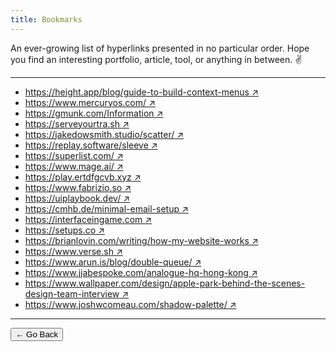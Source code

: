 ```yaml
---
title: Bookmarks
---
```


An ever-growing list of <mono>hyperlinks</mono> presented in no particular order. Hope you find an interesting portfolio, article, tool, or anything in between. ✌️

---


- [https://height.app/blog/guide-to-build-context-menus &#8599;](https://height.app/blog/guide-to-build-context-menus)
- [https://www.mercuryos.com/ &#8599;](https://www.mercuryos.com/)
- [https://gmunk.com/Information &#8599;](https://gmunk.com/Information)
- [https://serveyourtra.sh &#8599;](https://serveyourtra.sh)
- [https://jakedowsmith.studio/scatter/ &#8599;](https://jakedowsmith.studio/scatter/)
- [https://replay.software/sleeve &#8599;](https://replay.software/sleeve)
- [https://superlist.com/ &#8599;](https://superlist.com/)
- [https://www.mage.ai/ &#8599;](https://www.mage.ai/)
- [https://play.ertdfgcvb.xyz &#8599;](https://play.ertdfgcvb.xyz)
- [https://www.fabrizio.so &#8599;](https://www.fabrizio.so)
- [https://uiplaybook.dev/ &#8599;](https://uiplaybook.dev/)
- [https://cmhb.de/minimal-email-setup &#8599;](https://cmhb.de/minimal-email-setup)
- [https://interfaceingame.com &#8599;](https://interfaceingame.com)
- [https://setups.co &#8599;](https://setups.co)
- [https://brianlovin.com/writing/how-my-website-works &#8599;](https://brianlovin.com/writing/how-my-website-works)
- [https://www.verse.sh &#8599;](https://www.verse.sh)
- [https://www.arun.is/blog/double-queue/ &#8599;](https://www.arun.is/blog/double-queue/)
- [https://www.jjabespoke.com/analogue-hq-hong-kong &#8599;](https://www.jjabespoke.com/analogue-hq-hong-kong)
- [https://www.wallpaper.com/design/apple-park-behind-the-scenes-design-team-interview &#8599;](https://www.wallpaper.com/design/apple-park-behind-the-scenes-design-team-interview)
- [https://www.joshwcomeau.com/shadow-palette/ &#8599;](https://www.joshwcomeau.com/shadow-palette/)

---

<Link href="/">
  <button>&#8592; Go Back</button>
</Link>

